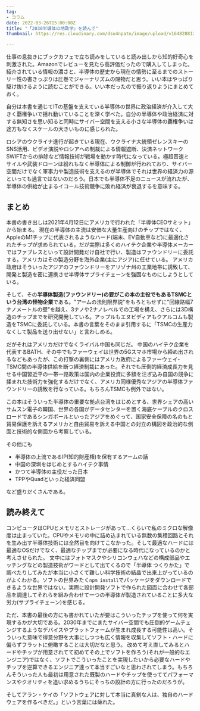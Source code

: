 ```yaml
---
tag:
- コラム
date: 2022-03-26T15:00:00Z
title: "「2030半導体の地政学」を読んで"
thumbnail: https://res.cloudinary.com/dso4npatn/image/upload/v1648288127/media/blog/thumbnail/2030_%E5%8D%8A%E5%B0%8E%E4%BD%93%E3%81%AE%E5%9C%B0%E6%94%BF%E5%AD%A6_x3feb0.png

---
```

仕事の息抜きにブックカフェで立ち読みをしていると読み出しから知的好奇心を刺激された。Amazonでレビューを見たら高評価だったので購入してしまった。
紹介されている情報の濃さと、半導体の歴史から現在の情勢に至るまでのストーリー性の書きっぷりは圧巻でジャーナリズムの賜物だと思う。いい本はやっぱり駆け抜けるように読むことができる。いい本だったので振り返りようにまとめておく。


自分は本書を通じてITの基盤を支えている半導体の世界に政治経済が介入して大きく覇権争いで揺れ動いていることを深く学べた。自分の半導体や政治経済に対する無知さを思い知ると同時にサイバー空間を支える小さな半導体の覇権争いは途方もなくスケールの大きいものに感じられた。

ロシアのウクライナ進行が起きている現在、ウクライナ大統領ゼレンスキーのSNS活用、ビデオ演説やロシアへの制裁による情報遮断、決済ネットワークSWIFTからの排除など情報技術が戦場を動かす時代になっている。極超音速ミサイルや武装ドローンは紛れもなく半導体による制御が行われており、サイバー空間だけでなく軍事力や製造技術を支えるのが半導体でそれは世界の経済力の源といっても過言ではないのだろう。日本でも半導体不足のニュースが流れたが、半導体の供給が止まるイコール技術競争に敗れ経済が衰退するを意味する。

## まとめ

本書の書き出しは2021年4月12日にアメリカで行われた「半導体CEOサミット」から始まる。
現在の半導体の主流は安価な大量生産向けのチップではなく、AppleのM1チップに代表されるようなハード(端末、EV自動車など)に最適化されたチップが求められている。だが実際は多くのハイテク企業や半導体メーカーではファブレスといって設計開発だけ自社で行い、製造はファウンドリーに委託する。アメリカはその製造分野を海外企業(主にアジア)に任せている。
アメリカ政府はそういったアジアのファウンドリーをアリゾナ州の工業地帯に誘致して、開発と製造を密に連携させ半導体サプライチェーンを強固なものにしようとしている。

そして、その**半導体製造(ファウンドリー)の要がこの本の主役でもあるTSMCという台湾の怪物企業**である。"アームの法則限界説"をもろともせずに"回線路幅7ナノメートルの壁"を越え、3ナノや2ナノレベルでの工場を構え、さらには3D構造のチップまでを研究開発している。アップルもエヌビディアもクアルコムも製造をTSMCに委託している。本書の言葉をそのまま引用するに「TSMCの生産力なくして製品を送り出せない」と言わしめる。

だがそれはアメリカだけでなくライバル中国も同じだ。
中国のハイテク企業を代表するBATH、その中でもファーウェイは世界の5Gスマホ市場から締め出されるなどもあったが、この打撃の裏側にはアメリカ政府によるファーウェイ-TSMC間の半導体供給を断つ経済制裁にあった。それでも圧倒的経済成長力を見せる中国習近平の一帯一路政策は国内の企業投資に多額を注ぎ込み自国の競争に揉まれた技術力を強化するだけでなく、アメリカ同様優秀なアジアの半導体ファウンドリーの誘致を行なっている。もちろんTSMCも例外ではない。

この本はそういった半導体の重要な拠点台湾をはじめとする、世界シェアの高いサムスン電子の韓国、世界の各国がデータセンターを置く海底ケーブルのクロスロードであるシンガポールといったアジアをめぐって、国家安全保障の名のもと貿易保護を訴えるアメリカと自由貿易を訴える中国との対立の構図を政治的な側面と技術的な側面から考察している。

その他にも

- 半導体の上流であるIP(知的財産権)を保有するアームの話
- 中国の深圳をはじめとするハイテク事情
- かつて半導体の主役だった日本
- TPPやQuadといった経済同盟

など盛りだくさんである。


## 読み終えて

コンピュータはCPUとメモリとストレージがあって...くらいで私のミクロな解像度は止まっていた。CPUやメモリの中に詰め込まれている無数の集積回路とそれを生み出す半導体技術には全然目を向けてこなかった。そして最適なハードには最適なOSだけでなく、最適なチップまでが必要になる時代になっているのかと考えさせられた。
文中にはフォトマスクやシリコンウェハなどの構成部品やエッチングなどの製造技術がワードとして出てくるので「半導体 つくりかた」で調べたりしてみたが本当に小さくて難しい科学技術の結晶で出来上がっているのがよくわかる。ソフトの世界みたく`npm install`でパッケージをダウンロードできるような世界ではない。実際に設計開発ソフトで作られた図面に合わせて各部品を調達してそれらを組み合わせて一つの半導体が製造されていることに多大な労力(サプライチェーン)を感じる。


ただ、本書の最後の方にも書かれていたが要はこういったチップを使って何を実現するかが大切である。2030年までにまたサイバー空間でも圧倒的ゲームチェンジするようなデバイスやプラットフォームが生まれ成長する可能性は高い。そういった意味で得意分野を大事にしつつも広く情報を収集してソフト・ハードに偏らずフラットに俯瞰することは大切だなと思う。
改めて考え直してみるとハードやチップが用意されてて初めてその上でソフトを作ろう(それが一般的なエンジニア)ではなく、ソフトでこういったことを実現したいから必要なハードやチップを逆算できるエンジニア達って本当すごいなと思わされてしまう。もちろんそういった人も最初は用意された既製のハードやチップを使っててパフォーマンスやクオリティを追い求めるうちにそっちの設計の方に行ったのだろうが。


そしてアラン・ケイの「ソフトウェアに対して本当に真剣な人は、独自のハードウェアを作るべきだ。」という言葉には痺れた。

